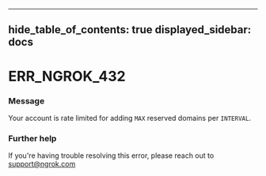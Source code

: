 

---
hide_table_of_contents: true
displayed_sidebar: docs
---


# ERR_NGROK_432

### Message
Your account is rate limited for adding `MAX` reserved domains per `INTERVAL`.

<ErrorDetails />



### Further help
If you're having trouble resolving this error, please reach out to [support@ngrok.com](mailto:support@ngrok.com?subject=Help%20with%20ERR_NGROK_432)

